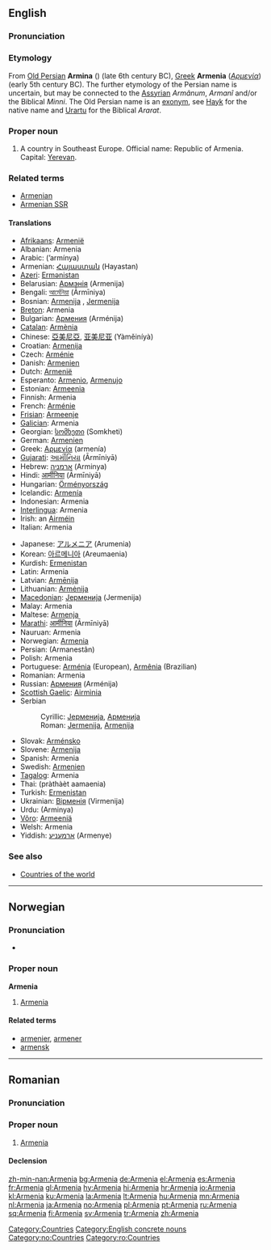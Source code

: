 {{see|armenia}}
==English==
{{wikipedia}}

===Pronunciation===
{{IPA|/ɑː'miːniə/}}

===Etymology===
From [[w:Old Persian|Old Persian]] '''Armina''' ({{fa-Arab|ارمينَه}}) (late 6th century BC), [[w:Ancient Greek|Greek]] '''Armenia''' (''[[Αρμενία]]'') (early 5th century BC). The further etymology of the Persian name is uncertain, but may be connected to the [[Assyrian]] ''Armânum'', ''Armanî'' and/or the Biblical ''Minni''. The Old Persian name is an [[exonym]], see [[w:Hayk|Hayk]] for the native name and [[w:Urartu|Urartu]] for the Biblical ''Ararat''.

===Proper noun===
{{en-proper noun}}

# A country in Southeast Europe. Official name: Republic of Armenia. Capital: [[Yerevan]].

===Related terms===
* [[Armenian]]
* [[Armenian SSR]]

====Translations====
{{rfc-level|Translations at L4+ not in L3 POS section (AutoFormat would have corrected level of Related terms)}}
{{top}}
* [[Afrikaans]]: [[Armenië]]
* Albanian: Armenia
* Arabic: {{ARchar|[[ارمينيا]]}} (’armínya) {{f}}
* Armenian: [[Հայաստան]] (Hayastan)
* [[Azeri]]: [[Ermənistan]]
* Belarusian: [[Армэнія]] (Armenija) {{f}}
* Bengali: [[আর্মেনিয়া]] (Ārmīniya)
* Bosnian: [[Armenija]] {{f}}, [[Jermenija]] {{f}}
* [[Breton]]: Armenia
* Bulgarian: [[Армения]] (Arménija) {{f}}
* [[Catalan]]: [[Armènia]]
* Chinese: [[亞美尼亞]], [[亚美尼亚]] (Yàměiníyà)
* Croatian: [[Armenija]] {{f}}
* Czech: [[Arménie]] {{f}}
* Danish: [[Armenien]]
* Dutch: [[Armenië]]
* Esperanto: [[Armenio]], [[Armenujo]]
* Estonian: [[Armeenia]]
* Finnish: Armenia
* French: [[Arménie]] {{f}}
* [[Frisian]]: [[Armeenje]]
* [[Galician]]: Armenia {{f}}
* Georgian: [[სომხეთი]] (Somkheti)
* German: [[Armenien]] {{n}}
* Greek: [[Αρμενία]] (armenía) {{f}}
* [[Gujarati]]: [[આર્મીનિયા]] (Ārmīniyā)
* Hebrew: [[ארמניה]] (Arminya) {{f}}
* Hindi: [[आर्मीनिया]] (Ārmīniyā)
* Hungarian: [[Örményország]]
* Icelandic: [[Armenía]]
* Indonesian: Armenia
* [[Interlingua]]: Armenia
* Irish: an [[Airméin]]
* Italian: Armenia {{f}}
{{mid}}
* Japanese: [[アルメニア]] (Arumenia)
* Korean: [[아르메니아]] (Areumaenia)
* Kurdish: [[Ermenistan]] {{f}}
* Latin: Armenia {{f}}
* Latvian: [[Armēnija]]
* Lithuanian: [[Armėnija]]
* [[Macedonian]]: [[Јерменија]] (Jermenija) {{f}}
* Malay: Armenia
* Maltese: [[Armenja]]
* [[Marathi]]: [[आर्मीनिया]] (Ārmīniyā)
* Nauruan: Armenia
* Norwegian: [[#Norwegian|Armenia]]
* Persian: {{FAchar|[[ارمنستان]]}} (Armanestân)
* Polish: Armenia {{f}}
* Portuguese: [[Arménia]] (European), [[Armênia]] (Brazilian) {{f}}
* Romanian: Armenia {{f}}
* Russian: [[Армения]] (Arménija) {{f}}
* [[Scottish Gaelic]]: [[Airmìnia]]
* Serbian
*: Cyrillic: [[Јерменија]], [[Арменија]] {{f}}
*: Roman: [[Jermenija]], [[Armenija]] {{f}}
* Slovak: [[Arménsko]]
* Slovene: [[Armenija]] {{f}}
* Spanish: Armenia {{f}}
* Swedish: [[Armenien]]
* [[Tagalog]]: Armenia
* Thai: {{THchar|[[ประเทศอาร์เมเนีย]]}} (pràthàèt aamaenia)
* Turkish: [[Ermenistan]]
* Ukrainian: [[Вірменія]] (Virmenija) {{f}}
* Urdu: {{URchar|[[آرمینیا]]}} (Arminya)
* [[Võro]]: [[Armeeniä]]
* Welsh: Armenia
* Yiddish: [[אַרמעניע]] (Armenye)
{{bottom}}

===See also===
* [[Countries of the world]]

[[Category:Countries]]
[[Category:English concrete nouns]]

----

==Norwegian==

===Pronunciation===
* {{IPA|/ɑɾmɛːnjɑ/}}

===Proper noun===
'''Armenia'''

# [[#English|Armenia]]

====Related terms====
* [[armenier]], [[armener]]
* [[armensk]]

[[Category:no:Countries]]

----

==Romanian==

===Pronunciation===
{{IPA|[ar'me.ni.a]|lang=ro}}

===Proper noun===
{{infl|ro|proper noun|g=f}}

# [[#English|Armenia]]

====Declension====
{{ro-country|g=f|Armeniei}}

[[Category:ro:Countries]]

[[zh-min-nan:Armenia]]
[[bg:Armenia]]
[[de:Armenia]]
[[el:Armenia]]
[[es:Armenia]]
[[fr:Armenia]]
[[gl:Armenia]]
[[hy:Armenia]]
[[hi:Armenia]]
[[hr:Armenia]]
[[io:Armenia]]
[[kl:Armenia]]
[[ku:Armenia]]
[[la:Armenia]]
[[lt:Armenia]]
[[hu:Armenia]]
[[mn:Armenia]]
[[nl:Armenia]]
[[ja:Armenia]]
[[no:Armenia]]
[[pl:Armenia]]
[[pt:Armenia]]
[[ru:Armenia]]
[[sq:Armenia]]
[[fi:Armenia]]
[[sv:Armenia]]
[[tr:Armenia]]
[[zh:Armenia]]